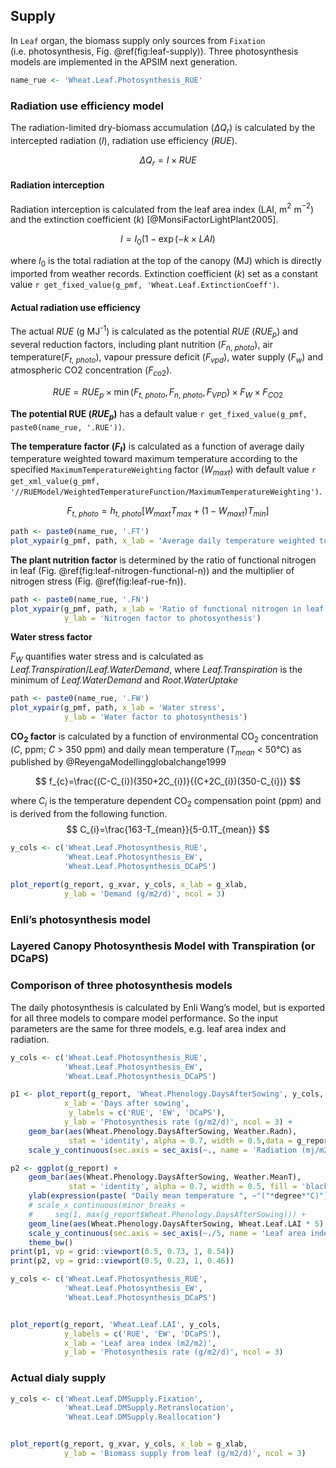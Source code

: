 ## Supply {#sec:leaf-supply}

In `Leaf` organ, the biomass supply only sources from `Fixation` (i.e. photosynthesis, Fig. \@ref(fig:leaf-supply)). Three photosynthesis models are implemented in the APSIM next generation. 

```r
name_rue <- 'Wheat.Leaf.Photosynthesis_RUE'
```


### Radiation use efficiency model

The radiation-limited dry-biomass accumulation ($\Delta Q_{r}$) is calculated by the intercepted radiation ($I$), radiation use efficiency ($RUE$).

$$
\Delta Q_{r}=I \times RUE
$$

#### Radiation interception {-}

Radiation interception is calculated from the leaf area index (LAI, m$^{2}$ m$^{-2}$) and the extinction coefficient ($k$) [@MonsiFactorLightPlant2005]. 

$$
I=I_{0}(1-\exp(-k\times LAI)
$$


where $I_{0}$ is the total radiation at the top of the canopy (MJ) which is directly imported from weather records. Extinction coefficient ($k$) set as a constant value  `r get_fixed_value(g_pmf, 'Wheat.Leaf.ExtinctionCoeff')`.  


#### Actual radiation use efficiency {-}

The actual $RUE$ (g MJ$^{\text{-1}}$) is calculated as the potential $RUE$ ($RUE_p$) and several reduction factors, including plant nutrition ($F_{n,\ photo}$), air temperature($F_{t,\ photo}$), vapour pressure deficit ($F_{vpd}$), water supply ($F_w$) and atmospheric CO2 concentration ($F_{co2}$).

$$
RUE = RUE_{p} \times \min{(F_{t,\ photo}, F_{n,\ photo}, F_{VPD})} \times F_W \times F_{CO2}
$$

**The potential RUE ($RUE_p$)** has a default value `r get_fixed_value(g_pmf, paste0(name_rue, '.RUE'))`.

**The temperature factor ($F_t$)** is calculated as a function of average daily temperature weighted toward maximum temperature according to the specified `MaximumTemperatureWeighting` factor ($W_{maxt}$) with default value `r get_xml_value(g_pmf, '//RUEModel/WeightedTemperatureFunction/MaximumTemperatureWeighting')`.


$$
F_{t,\ photo}=h_{t,\ photo}[W_{maxt}T_{max}+(1-W_{maxt})T_{min}]
$$


<div class="fig-input">
```r
path <- paste0(name_rue, '.FT')
plot_xypair(g_pmf, path, x_lab = 'Average daily temperature weighted toward maximum temperature', y_lab = 'Temperature factor to photosynthesis')
```
</div>


**The plant nutrition factor** is determined by the ratio of functional nitrogen in leaf (Fig. \@ref(fig:leaf-nitrogen-functional-n)) and the multiplier of nitrogen stress (Fig. \@ref(fig:leaf-rue-fn)).

<div class="fig-input">
```r
path <- paste0(name_rue, '.FN')
plot_xypair(g_pmf, path, x_lab = 'Ratio of functional nitrogen in leaf',
            y_lab = 'Nitrogen factor to photosynthesis')

```
</div>

**Water stress factor**

$F_{W}$ quantifies water stress and is calculated as <i>Leaf.Transpiration</i>/<i>Leaf.WaterDemand</i>, where <i>Leaf.Transpiration</i> is the minimum of <i>Leaf.WaterDemand</i> and <i>Root.WaterUptake</i>

<!--
Need to further check
-->

<div class="fig-input">
```r
path <- paste0(name_rue, '.FW')
plot_xypair(g_pmf, path, x_lab = 'Water stress',
            y_lab = 'Water factor to photosynthesis')

```
</div>


**CO$_{\text{2}}$ factor** is calculated by a function of environmental CO$_{\text{2}}$ concentration ($C$, ppm; $C$ > 350 ppm) and daily mean temperature ($T_{mean}$ < 50&deg;C) as published by @ReyengaModellingglobalchange1999

$$
f_{c}=\frac{(C-C_{i})(350+2C_{i})}{(C+2C_{i})(350-C_{i})}
$$

where $C_{i}$ is the temperature dependent CO$_{\text{2}}$ compensation point (ppm) and is derived from the following function. 
$$
C_{i}=\frac{163-T_{mean}}{5-0.1T_{mean}}
$$



<div class="fig-output">
```r
y_cols <- c('Wheat.Leaf.Photosynthesis_RUE',
            'Wheat.Leaf.Photosynthesis_EW',
            'Wheat.Leaf.Photosynthesis_DCaPS')

plot_report(g_report, g_xvar, y_cols, x_lab = g_xlab, 
            y_lab = 'Demand (g/m2/d)', ncol = 3)

```
</div>



### Enli's photosynthesis model

### Layered Canopy Photosynthesis Model with Transpiration (or DCaPS)


### Comporison of three photosynthesis models

The daily photosynthesis is calculated by Enli Wang's model, but is exported for all three models to compare model performance. So the input parameters are the same for three models, e.g. leaf area index and radiation. 



<div class="fig-output">
```r
y_cols <- c('Wheat.Leaf.Photosynthesis_RUE',
            'Wheat.Leaf.Photosynthesis_EW',
            'Wheat.Leaf.Photosynthesis_DCaPS')

p1 <- plot_report(g_report, 'Wheat.Phenology.DaysAfterSowing', y_cols, 
            x_lab = 'Days after sowing', 
             y_labels = c('RUE', 'EW', 'DCaPS'),
            y_lab = 'Photosynthesis rate (g/m2/d)', ncol = 3) +
    geom_bar(aes(Wheat.Phenology.DaysAfterSowing, Weather.Radn),
             stat = 'identity', alpha = 0.7, width = 0.5,data = g_report) +
    scale_y_continuous(sec.axis = sec_axis(~., name = 'Radiation (mj/m2)'))

p2 <- ggplot(g_report) +
    geom_bar(aes(Wheat.Phenology.DaysAfterSowing, Weather.MeanT),
             stat = 'identity', alpha = 0.7, width = 0.5, fill = 'black') +
    ylab(expression(paste( "Daily mean temperature ", ~"("*degree*"C)"))) +
    # scale_x_continuous(minor_breaks = 
    #     seq(1, max(g_report$Wheat.Phenology.DaysAfterSowing))) +
    geom_line(aes(Wheat.Phenology.DaysAfterSowing, Wheat.Leaf.LAI * 5), color = 'blue') +
    scale_y_continuous(sec.axis = sec_axis(~./5, name = 'Leaf area index')) +
    theme_bw()
print(p1, vp = grid::viewport(0.5, 0.73, 1, 0.54))    
print(p2, vp = grid::viewport(0.5, 0.23, 1, 0.46))
```
</div>



<div class="fig-output">
```r
y_cols <- c('Wheat.Leaf.Photosynthesis_RUE',
            'Wheat.Leaf.Photosynthesis_EW',
            'Wheat.Leaf.Photosynthesis_DCaPS')


plot_report(g_report, 'Wheat.Leaf.LAI', y_cols, 
            y_labels = c('RUE', 'EW', 'DCaPS'),
            x_lab = 'Leaf area index (m2/m2)', 
            y_lab = 'Photosynthesis rate (g/m2/d)', ncol = 3)

```
</div>


### Actual dialy supply 

<div class="fig-output">
```r
y_cols <- c('Wheat.Leaf.DMSupply.Fixation',
            'Wheat.Leaf.DMSupply.Retranslocation',
            'Wheat.Leaf.DMSupply.Reallocation')


plot_report(g_report, g_xvar, y_cols, x_lab = g_xlab, 
            y_lab = 'Biomass supply from leaf (g/m2/d)', ncol = 3)

```
</div>

